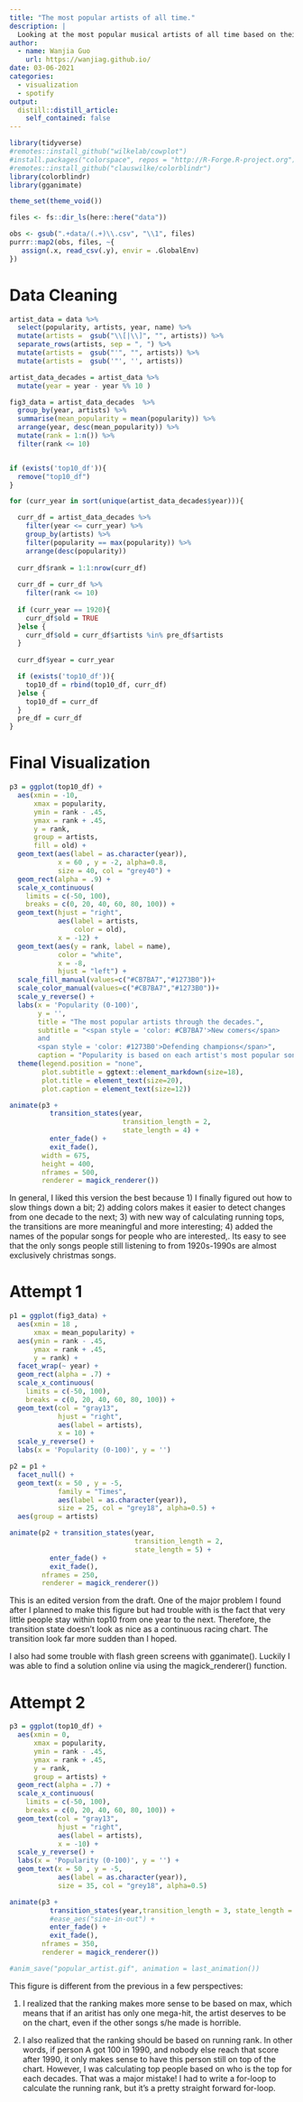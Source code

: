 ```yaml
---
title: "The most popular artists of all time."
description: |
  Looking at the most popular musical artists of all time based on their most popular song.
author:
  - name: Wanjia Guo
    url: https://wanjiag.github.io/
date: 03-06-2021
categories:
  - visualization
  - spotify
output:
  distill::distill_article:
    self_contained: false
---
```



```r
library(tidyverse) 
#remotes::install_github("wilkelab/cowplot")
#install.packages("colorspace", repos = "http://R-Forge.R-project.org")
#remotes::install_github("clauswilke/colorblindr")
library(colorblindr)
library(gganimate)

theme_set(theme_void())

files <- fs::dir_ls(here::here("data"))

obs <- gsub(".+data/(.+)\\.csv", "\\1", files)
purrr::map2(obs, files, ~{
   assign(.x, read_csv(.y), envir = .GlobalEnv)
})
```


# Data Cleaning
```r
artist_data = data %>% 
  select(popularity, artists, year, name) %>% 
  mutate(artists =  gsub("\\[|\\]", "", artists)) %>% 
  separate_rows(artists, sep = ", ") %>% 
  mutate(artists =  gsub("'", "", artists)) %>% 
  mutate(artists =  gsub('"', '', artists))

artist_data_decades = artist_data %>% 
  mutate(year = year - year %% 10 )

fig3_data = artist_data_decades  %>% 
  group_by(year, artists) %>% 
  summarise(mean_popularity = mean(popularity)) %>% 
  arrange(year, desc(mean_popularity)) %>% 
  mutate(rank = 1:n()) %>% 
  filter(rank <= 10)


if (exists('top10_df')){
  remove("top10_df")
}

for (curr_year in sort(unique(artist_data_decades$year))){

  curr_df = artist_data_decades %>% 
    filter(year <= curr_year) %>% 
    group_by(artists) %>% 
    filter(popularity == max(popularity)) %>% 
    arrange(desc(popularity))
  
  curr_df$rank = 1:1:nrow(curr_df)
  
  curr_df = curr_df %>% 
    filter(rank <= 10)
  
  if (curr_year == 1920){
    curr_df$old = TRUE
  }else {
    curr_df$old = curr_df$artists %in% pre_df$artists
  }
  
  curr_df$year = curr_year

  if (exists('top10_df')){
    top10_df = rbind(top10_df, curr_df)
  }else {
    top10_df = curr_df
  }
  pre_df = curr_df
}

```

# Final Visualization

```r
p3 = ggplot(top10_df) +  
  aes(xmin = -10, 
      xmax = popularity,
      ymin = rank - .45,
      ymax = rank + .45,
      y = rank,
      group = artists,
      fill = old) + 
  geom_text(aes(label = as.character(year)),
            x = 60 , y = -2, alpha=0.8,
            size = 40, col = "grey40") +
  geom_rect(alpha = .9) +
  scale_x_continuous(  
    limits = c(-50, 100),
    breaks = c(0, 20, 40, 60, 80, 100)) + 
  geom_text(hjust = "right",  
            aes(label = artists,
                color = old),  
            x = -12) + 
  geom_text(aes(y = rank, label = name),
            color = "white",
            x = -8,
            hjust = "left") + 
  scale_fill_manual(values=c("#CB7BA7","#1273B0"))+
  scale_color_manual(values=c("#CB7BA7","#1273B0"))+
  scale_y_reverse() +
  labs(x = 'Popularity (0-100)', 
       y = '',
       title = "The most popular artists through the decades.",
       subtitle = "<span style = 'color: #CB7BA7'>New comers</span>
       and 
       <span style = 'color: #1273B0'>Defending champions</span>",
       caption = "Popularity is based on each artist's most popular song.") +
  theme(legend.position = "none",
        plot.subtitle = ggtext::element_markdown(size=18),
        plot.title = element_text(size=20),
        plot.caption = element_text(size=12))

animate(p3 + 
          transition_states(year,
                            transition_length = 2, 
                            state_length = 4) + 
          enter_fade() +
          exit_fade(),
        width = 675, 
        height = 400,
        nframes = 500, 
        renderer = magick_renderer())
```

In general, I liked this version the best because 1) I finally figured out how to slow things down a bit; 2) adding colors makes it easier to detect changes from one decade to the next; 3) with new way of calculating running tops, the transitions are more meaningful and more interesting; 4) added the names of the popular songs for people who are interested,. Its easy to see that the only songs people still listening to from 1920s-1990s are almost exclusively christmas songs. 

# Attempt 1
```r
p1 = ggplot(fig3_data) +  
  aes(xmin = 18 ,  
      xmax = mean_popularity) +  
  aes(ymin = rank - .45,  
      ymax = rank + .45,  
      y = rank) +  
  facet_wrap(~ year) +  
  geom_rect(alpha = .7) +
  scale_x_continuous(  
    limits = c(-50, 100),
    breaks = c(0, 20, 40, 60, 80, 100)) + 
  geom_text(col = "gray13",  
            hjust = "right",  
            aes(label = artists),  
            x = 10) + 
  scale_y_reverse() + 
  labs(x = 'Popularity (0-100)', y = '')

p2 = p1 +  
  facet_null() + 
  geom_text(x = 50 , y = -5,
            family = "Times",
            aes(label = as.character(year)),
            size = 25, col = "grey18", alpha=0.5) + 
  aes(group = artists)

animate(p2 + transition_states(year,
                               transition_length = 2,
                               state_length = 5) + 
          enter_fade() +
          exit_fade(), 
        nframes = 250,
        renderer = magick_renderer())

```

This is an edited version from the draft. One of the major problem I found after I planned to make this figure but had trouble with is the fact that very little people stay within top10 from one year to the next. Therefore, the transition state doesn't look as nice as a continuous racing chart. The transition look far more sudden than I hoped. 

I also had some trouble with flash green screens with gganimate(). Luckily I was able to find a solution online via using the magick_renderer() function.

# Attempt 2

```r
p3 = ggplot(top10_df) +  
  aes(xmin = 0, 
      xmax = popularity,
      ymin = rank - .45,
      ymax = rank + .45,
      y = rank,
      group = artists) + 
  geom_rect(alpha = .7) +
  scale_x_continuous(  
    limits = c(-50, 100),
    breaks = c(0, 20, 40, 60, 80, 100)) + 
  geom_text(col = "gray13",  
            hjust = "right",  
            aes(label = artists),  
            x = -10) + 
  scale_y_reverse() +
  labs(x = 'Popularity (0-100)', y = '') +
  geom_text(x = 50 , y = -5,
            aes(label = as.character(year)),
            size = 35, col = "grey18", alpha=0.5)

animate(p3 + 
          transition_states(year,transition_length = 3, state_length = 4) + 
          #ease_aes("sine-in-out") +
          enter_fade() +
          exit_fade(), 
        nframes = 350,
        renderer = magick_renderer())

#anim_save("popular_artist.gif", animation = last_animation())

```

This figure is different from the previous in a few perspectives: 

1) I realized that the ranking makes more sense to be based on max, which means that if an aritist has only one mega-hit, the artist deserves to be on the chart, even if the other songs s/he made is horrible.

2) I also realized that the ranking should be based on running rank. In other words, if person A got 100 in 1990, and nobody else reach that score after 1990, it only makes sense to have this person still on top of the chart. However, I was calculating top people based on who is the top for each decades. That was a major mistake! I had to write a for-loop to calculate the running rank, but it's a pretty straight forward for-loop. 